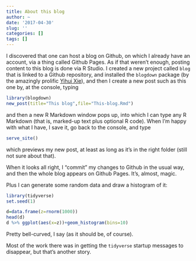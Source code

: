 ```yaml
---
title: About this blog
author: ~
date: '2017-04-30'
slug: ''
categories: []
tags: []
---
```


I discovered that one can host a blog on Github, on which I already have an account, via a thing called Github Pages. As if that weren't enough, posting content to this blog is done via R Studio. I created a new project called `blog` that is linked to a Github repository, and installed the `blogdown` package (by the amazingly prolific [Yihui Xie](https://yihui.name/)), and then I create a new post such as this one by, at the console, typing


```r
library(blogdown)
new_post(title="This blog",file="This-blog.Rmd")
```

and then a new R Markdown window pops up, into which I can type any R Markdown (that is, marked-up text plus optional R code). When I'm happy with what I have, I save it, go back to the console, and type

```r
serve_site()
```

which previews my new post, at least as long as it's in the right folder (still not sure about that).

When it looks all right, I "commit" my changes to Github in the usual way, and then the whole blog appears on Github Pages. It's, almost, magic.

Plus I can generate some random data and draw a histogram of it:

```r
library(tidyverse)
set.seed(1)
```


```r
d=data.frame(z=rnorm(1000))
head(d)
d %>% ggplot(aes(x=z))+geom_histogram(bins=10)
```

Pretty bell-curved, I say (as it should be, of course).

Most of the work there was in getting the `tidyverse` startup messages to disappear, but that's another story.
